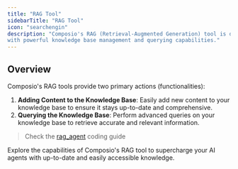 ```yaml
---
title: "RAG Tool"
sidebarTitle: "RAG Tool"
icon: "searchengin"
description: "Composio's RAG (Retrieval-Augmented Generation) tool is designed to enhance your AI agents 
with powerful knowledge base management and querying capabilities."
---
```




## Overview

Composio's RAG tools provide two primary actions (functionalities):

1. **Adding Content to the Knowledge Base**: 
Easily add new content to your knowledge base to ensure it stays up-to-date and comprehensive.
2. **Querying the Knowledge Base**: 
Perform advanced queries on your knowledge base to retrieve accurate and relevant information.

> Check the [rag_agent](guides/examples/rag_agent) coding guide

Explore the capabilities of Composio's RAG tool to supercharge your AI agents with up-to-date and easily accessible knowledge.
